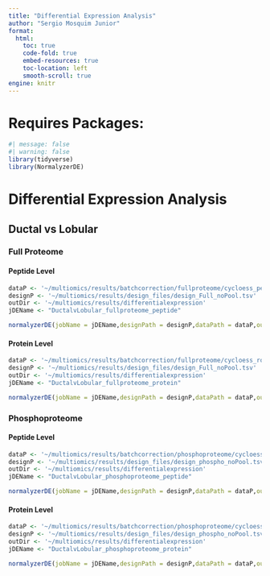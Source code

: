 ```yaml
---
title: "Differential Expression Analysis"
author: "Sergio Mosquim Junior"
format:
  html:
    toc: true
    code-fold: true
    embed-resources: true
    toc-location: left
    smooth-scroll: true
engine: knitr
---
```


# Requires Packages:
```r
#| message: false
#| warning: false
library(tidyverse)
library(NormalyzerDE)
```

# Differential Expression Analysis
## Ductal vs Lobular
### Full Proteome
#### Peptide Level

```r
dataP <- '~/multiomics/results/batchcorrection/fullproteome/cycloess_peptide_batchcorrected.tsv'
designP <- '~/multiomics/results/design_files/design_Full_noPool.tsv'
outDir <- '~/multiomics/results/differentialexpression'
jDEName <- "DuctalvLobular_fullproteome_peptide"

normalyzerDE(jobName = jDEName,designPath = designP,dataPath = dataP,outputDir = outDir,sampleCol = 'sample_id',condCol = 'InvCa.type',comparisons = c('Ductal-Lobular'),leastRepCount = 25)
```

#### Protein Level

```r
dataP <- '~/multiomics/results/batchcorrection/fullproteome/cycloess_rollup_genes_batchcorrected.tsv'
designP <- '~/multiomics/results/design_files/design_Full_noPool.tsv'
outDir <- '~/multiomics/results/differentialexpression'
jDEName <- "DuctalvLobular_fullproteome_protein"

normalyzerDE(jobName = jDEName,designPath = designP,dataPath = dataP,outputDir = outDir,sampleCol = 'sample_id',condCol = 'InvCa.type',comparisons = c('Ductal-Lobular'),leastRepCount = 25)
```

### Phosphoproteome
#### Peptide Level

```r
dataP <- '~/multiomics/results/batchcorrection/phosphoproteome/cycloess_peptide_batchcorrected.tsv'
designP <- '~/multiomics/results/design_files/design_phospho_noPool.tsv'
outDir <- '~/multiomics/results/differentialexpression'
jDEName <- "DuctalvLobular_phosphoproteome_peptide"

normalyzerDE(jobName = jDEName,designPath = designP,dataPath = dataP,outputDir = outDir,sampleCol = 'sample_id',condCol = 'InvCa.type',comparisons = c('Ductal-Lobular'),leastRepCount = 25)
```

#### Protein Level

```r
dataP <- '~/multiomics/results/batchcorrection/phosphoproteome/cycloess_rollup_genes_batchcorrected.tsv'
designP <- '~/multiomics/results/design_files/design_phospho_noPool.tsv'
outDir <- '~/multiomics/results/differentialexpression'
jDEName <- "DuctalvLobular_phosphoproteome_protein"

normalyzerDE(jobName = jDEName,designPath = designP,dataPath = dataP,outputDir = outDir,sampleCol = 'sample_id',condCol = 'InvCa.type',comparisons = c('Ductal-Lobular'),leastRepCount = 25)
```